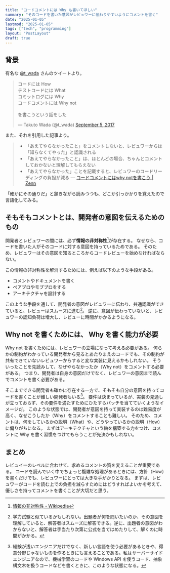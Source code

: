 ```yaml
---
title: "コードコメントには Why も書いてほしい"
summary: "そのコードを書いた意図がレビュワーに伝わりやすいようにコメントを書く"
date: "2025-01-05"
lastmod: "2025-01-05"
tags: ["tech", "programming"]
layout: "PostLayout"
draft: true
---
```


## 背景

有名な [@t_wada](https://x.com/t_wada) さんのツイートより。

<blockquote className="twitter-tweet"><p lang="ja" dir="ltr">コードには How<br />テストコードには What<br />コミットログには Why<br />コードコメントには Why not<br /><br />を書こうという話をした</p>&mdash; Takuto Wada (@t_wada) <a href="https://twitter.com/t_wada/status/904916106153828352?ref_src=twsrc%5Etfw">September 5, 2017</a></blockquote> <script async src="https://platform.twitter.com/widgets.js" charset="utf-8"></script>

また、それを引用した記事より。

> - 「あえてやらなかったこと」をコメントしないと、レビュワーからは「知らなくてやった」と認識される
> - 「あえてやらなかったこと」は、ほとんどの場合、ちゃんとコメントしておかないと理解してもらえない
> - 「あえてやらなかった」ことを記載すると、レビュワーのコードリーディングの負担が減る
> ― [コードコメントにはwhy notを書こう | Zenn](https://zenn.dev/never_be_a_pm/articles/69d204df1a8c4a)

「確かにその通りだ」と頷きながら読みつつも、どこか引っかかりを覚えたので言語化してみる。

## そもそもコメントとは、開発者の意図を伝えるためのもの

開発者とレビュワーの間には、必ず**情報の非対称性**[^information_asymmetry]が存在する。
なぜなら、コードを書いた人がそのコードに対する意図を持っているためである。
そのため、レビュワーはその意図を知るところからコードレビューを始めなければならない。
[^information_asymmetry]: [情報の非対称性 - Wikipedia](https://ja.wikipedia.org/wiki/%E6%83%85%E5%A0%B1%E3%81%AE%E9%9D%9E%E5%AF%BE%E7%A7%B0%E6%80%A7)

この情報の非対称性を解消するためには、例えば以下のような手段がある。

- コメントやドキュメントを書く
- ペアプロやモブプロをする
- アーキテクチャを設計する

このような手段を通して、開発者の意図がレビュワーに伝わり、共通認識ができていると、レビューはスムーズに進む[^review]。
逆に、意図が伝わっていないと、レビュワーの認知負荷は増大し、レビューに時間がかかるようになる。

[^review]: 学力試験と似ているかもしれない。出題者が何を問いたいのか、その意図を理解していると、解答者はスムーズに解答できる。逆に、出題者の意図がわからないと、解答者は手当たり次第に公式を当てはめたりして、解くのに時間がかかる。

## Why not を書くためには、 Why を書く能力が必要

Why not を書くためには、レビュワーの立場になって考える必要がある。
何らかの制約がわかっている開発者から見るとあたりまえのコードでも、その制約が共有できていないレビュワーからすると変な実装に見えるかもしれない。
そういったことを先読みして、なぜやらなかったか（Why not）をコメントする必要がある。
つまり、開発者は自身の意図だけでなく、レビュワーの意図まで読んでコメントを書く必要がある。

そこまでできる開発者も確かに存在する一方で、そもそも自分の意図を持ってコードを書くことが難しい開発者もいる[^newbie]。
要件は決まっているが、実装の見通しが立っておらず、その要件を満たすためにひたすらパッチを当てていくようなイメージだ。
このような状態では、開発者が意図を持って実装するのは難易度が高く、なぜこうしたか（Why）をコメントすることも難しい。
そのため、コメントは、何をしているかの説明（What）や、どうやっているかの説明（How）に偏りがちになる。
まずはアーキテクチャという軸を構築する力をつけ、コメントに Why を書く習慣をつけてもらうことが先決かもしれない。

[^newbie]: 経験が浅いエンジニアだけでなく、新しい言語を使う必要があるときや、得意分野じゃないものを作るときにも言えることである。私はサーバーサイドエンジニアなので、機械学習のコードや Windows API を使うコード、抽象構文木を扱うコードなどを書くときに、このような状態になる。

## まとめ

レビュイーのレベルに合わせて、求めるコメントの質を変えることが重要である。
コードを読んでいく中でちょっと複雑な処理があるときには、方針（How）を書くだけでも、レビュワーにとっては大きな手がかりとなる。
まずは、レビュワーがコードを読む上での負担を減らすためにはどうすればよいかを考えて、優しさを持ってコメントを書くことが大切だと思う。
